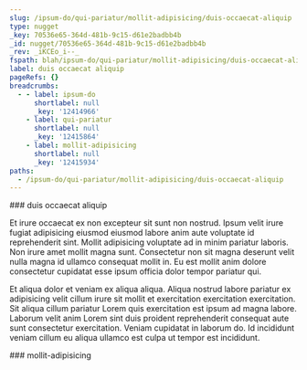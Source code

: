 ```yaml
---
slug: /ipsum-do/qui-pariatur/mollit-adipisicing/duis-occaecat-aliquip
type: nugget
_key: 70536e65-364d-481b-9c15-d61e2badbb4b
_id: nugget/70536e65-364d-481b-9c15-d61e2badbb4b
_rev: _iKCEo_i--_
fspath: blah/ipsum-do/qui-pariatur/mollit-adipisicing/duis-occaecat-aliquip.md
label: duis occaecat aliquip
pageRefs: {}
breadcrumbs:
  - - label: ipsum-do
      shortlabel: null
      _key: '12414966'
    - label: qui-pariatur
      shortlabel: null
      _key: '12415864'
    - label: mollit-adipisicing
      shortlabel: null
      _key: '12415934'
paths:
  - /ipsum-do/qui-pariatur/mollit-adipisicing/duis-occaecat-aliquip
---
```


<NuggetArea>
<Nugget slug="/ipsum-do/qui-pariatur/mollit-adipisicing/duis-occaecat-aliquip" type="nugget" _key="70536e65-364d-481b-9c15-d61e2badbb4b" _id="nugget/70536e65-364d-481b-9c15-d61e2badbb4b" _rev="_iKCEo_i--_" fspath="blah/ipsum-do/qui-pariatur/mollit-adipisicing/duis-occaecat-aliquip.md" label="duis occaecat aliquip" paths="/ipsum-do/qui-pariatur/mollit-adipisicing/duis-occaecat-aliquip">
<NuggetBody>
### duis occaecat aliquip

Et irure occaecat ex non excepteur sit sunt non nostrud. Ipsum velit irure fugiat adipisicing eiusmod eiusmod labore anim aute voluptate id reprehenderit sint. Mollit adipisicing voluptate ad in minim pariatur laboris. Non irure amet mollit magna sunt. Consectetur non sit magna deserunt velit nulla magna id ullamco consequat mollit in. Eu est mollit anim dolore consectetur cupidatat esse ipsum officia dolor tempor pariatur qui.

Et aliqua dolor et veniam ex aliqua aliqua. Aliqua nostrud labore pariatur ex adipisicing velit cillum irure sit mollit et exercitation exercitation exercitation. Sit aliqua cillum pariatur Lorem quis exercitation est ipsum ad magna labore. Laborum velit anim Lorem sint duis proident reprehenderit consequat aute sunt consectetur exercitation. Veniam cupidatat in laborum do. Id incididunt veniam cillum eu aliqua ullamco est culpa ut tempor est incididunt.

</NuggetBody>
<Breadcrumbs>
<Crumbs>
<Crumb _key="12414966" label="ipsum-do" /><Crumb _key="12415864" label="qui-pariatur" /><Crumb _key="12415934" label="mollit-adipisicing" />
</Crumbs>
</Breadcrumbs>
</Nugget>

<NuggetsInbound>
</NuggetsInbound>
<NuggetsOutbound>
</NuggetsOutbound>
</NuggetArea>
<PassagesInbound>
<Passage direction="inbound" type="passage" _key="12415934" _id="passage/12415934" _rev="_iKCEo_i---" label="mollit-adipisicing" passage="mollit-adipisicing" fspath="blah/ipsum-do/qui-pariatur/mollit-adipisicing" paths="/ipsum-do/qui-pariatur/mollit-adipisicing" slug="/ipsum-do/qui-pariatur/mollit-adipisicing">
<NuggetBody>
### mollit-adipisicing

</NuggetBody>
<Breadcrumbs>
<Crumbs>
<Crumb _key="12414966" label="ipsum-do" /><Crumb _key="12415864" label="qui-pariatur" />
</Crumbs>
</Breadcrumbs>
</Passage>

</PassagesInbound>
<PassagesOutbound>
</PassagesOutbound>